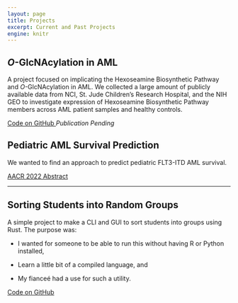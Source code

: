 ```yaml
---
layout: page
title: Projects
excerpt: Current and Past Projects
engine: knitr
---
```



## *O*-GlcNAcylation in AML

A project focused on implicating the Hexoseamine Biosynthetic Pathway and *O*-GlcNAcylation in AML.
We collected a large amount of publicly available data from NCI, St. Jude Children's Research Hospital, and the NIH GEO
to investigate expression of Hexoseamine Biosynthetic Pathway members across AML patient samples and healthy controls.

```{=html}
<a class="btn btn-outline-dark btn-sm", href="https://github.com/rschauner/2022-frontiers-immunology-aml-hbp" target="_blank" rel="noopener noreferrer">
    <i class="bi bi-github" role="img" aria-label="Code on GitHub"></i>
    Code on GitHub
</a><em> Publication Pending</em>
```

## Pediatric AML Survival Prediction

We wanted to find an approach to predict pediatric FLT3-ITD AML survival.

```{=html}
<a class="btn btn-outline-dark btn-sm", href="https://aacrjournals.org/cancerres/article/82/12_Supplement/4080/702020/Abstract-4080-New-platform-for-novel-biomarker" target="_blank" rel="noopener noreferrer">
    <i class="bi bi-file-earmark-easel" role="img" aria-label="AACR 2022 Abstract"></i>
    AACR 2022 Abstract
</a>
```
----

## Sorting Students into Random Groups

A simple project to make a CLI and GUI to sort students into groups using Rust.
The purpose was:

- I wanted for someone to be able to run this without having R or Python installed,

- Learn a little bit of a compiled language, and

- My fianceé had a use for such a utility.

```{=html}
<a class="btn btn-outline-dark btn-sm", href="https://github.com/rschauner/student-pairs" target="_blank" rel="noopener noreferrer">
    <i class="bi bi-github" role='img' aria-label='Code on GitHub'></i>
    Code on GitHub
</a>
```